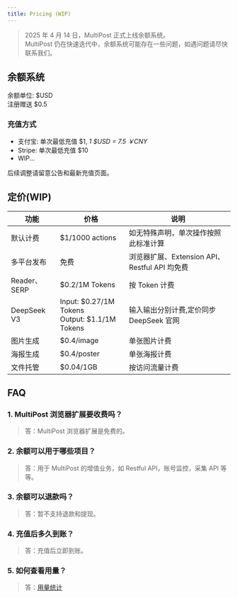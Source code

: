 ```yaml
---
title: Pricing (WIP)
---
```


> 2025 年 4 月 14 日，MultiPost 正式上线余额系统。  
> MultiPost 仍在快速迭代中，余额系统可能存在一些问题，如遇问题请尽快联系我们。

## 余额系统
余额单位: $USD  
注册赠送 $0.5

### 充值方式
- 支付宝: 单次最低充值 $1,  *1 $USD = 7.5 ￥CNY*  
- Stripe: 单次最低充值 $10
- WIP...

后续调整请留意公告和最新充值页面。  

## 定价(WIP)

| 功能 | 价格 | 说明 |
|------|------|------|
| 默认计费 | $1/1000 actions | 如无特殊声明，单次操作按照此标准计算 |
| 多平台发布 | 免费 | 浏览器扩展、Extension API、Restful API 均免费 |
| Reader、SERP | $0.2/1M Tokens | 按 Token 计费 |
| DeepSeek V3 | Input: $0.27/1M Tokens<br/>Output: $1.1/1M Tokens | 输入输出分别计费,定价同步 DeepSeek 官网 |
| 图片生成 | $0.4/image | 单张图片计费 |
| 海报生成 | $0.4/poster | 单张海报计费 |
| 文件托管 | $0.04/1GB | 按访问流量计费 |


## FAQ
### 1. MultiPost 浏览器扩展要收费吗？
> 答：MultiPost 浏览器扩展是免费的。

### 2. 余额可以用于哪些项目？
> 答：用于 MultiPost 的增值业务，如 Restful API，账号监控，采集 API 等等。

### 3. 余额可以退款吗？
> 答：暂不支持退款和提现。

### 4. 充值后多久到账？
> 答：充值后立即到账。

### 5. 如何查看用量？
> 答：[用量统计](https://multipage.app/dashboard/settings/credit-and-usage)